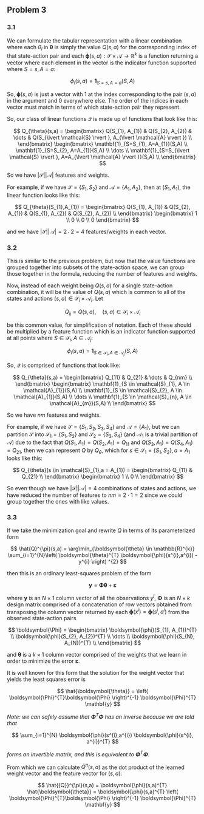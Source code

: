 ## Problem 3

### 3.1

We can formulate the tabular representation with a linear combination where each $\theta_{l}$ in $\boldsymbol{\theta}$ is simply the value $Q(s,a)$ for the corresponding index of that state-action pair and each $\boldsymbol{\phi}(s,a) : \mathcal{S} \times \mathcal{A} \to \mathbb{R}^{k}$ is a function returning a vector where each element in the vector is the indicator function supported where $S=s, A=a$:

$$
\phi_{l}(s,a) = \mathbf{1}_{S=s,A=a}(S,A)
$$

So, $\boldsymbol{\phi}(s,a)$ is just a vector with $1$ at the index corresponding to the pair $(s,a)$ in the argument and $0$ everywhere else. The order of the indices in each vector must match in terms of which state-action pair they represent.

So, our class of linear functions $\mathcal{Q}$ is made up of functions that look like this:

$$
Q_{\theta}(s,a) = \begin{bmatrix}
Q(S_{1}, A_{1}) & Q(S_{2}, A_{2}) & \dots  & Q(S_{\lvert \mathcal{S} \rvert }, A_{\lvert \mathcal{A} \rvert }) \\
\end{bmatrix}
\begin{bmatrix}
\mathbf{1}_{S=S_{1}, A=A_{1}}(S,A) \\
\mathbf{1}_{S=S_{2}, A=A_{1}}(S,A) \\
\dots \\
\mathbf{1}_{S=S_{\lvert \mathcal{S} \rvert }, A=A_{\lvert \mathcal{A} \rvert }}(S,A) \\
\end{bmatrix}
$$

So we have $|\mathcal{S}| |\mathcal{A}|$ features and weights. 

For example, if we have $\mathcal{S} = \{ S_{1}, S_{2} \}$ and $\mathcal{A} = \{  A_{1}, A_{2} \}$, then at $(S_{1}, A_{1})$, the linear function looks like this:

$$
Q_{\theta}(S_{1},A_{1}) = \begin{bmatrix}
Q(S_{1}, A_{1}) & Q(S_{2}, A_{1}) & Q(S_{1}, A_{2}) & Q(S_{2}, A_{2}) \\
\end{bmatrix}
\begin{bmatrix}
1 \\
0 \\
0 \\
0
\end{bmatrix}
$$

and we have $\lvert \mathcal{S} \rvert \lvert \mathcal{A} \rvert = 2 \cdot 2 = 4$ features/weights in each vector.

### 3.2

This is similar to the previous problem, but now that the value functions are grouped together into subsets of the state-action space, we can group those together in the formula, reducing the number of features and weights.

Now, instead of each weight being $Q(s,a)$ for a single state-action combination, it will be the value of $Q(s,a)$ which is common to all of the states and actions $(s,a) \in \mathcal{S}_{i} \times \mathcal{A}_{i}$. Let

$$
Q_{ij} = Q(s,a), \quad (s,a) \in \mathcal{S}_{i} \times \mathcal{A}_{i}
$$

be this common value, for simplification of notation. Each of these should be multiplied by a feature function which is an indicator function supported at all points where $S \in \mathcal{S}_{i}, A \in \mathcal{A}_{j}$:

$$
\phi_{l}(s,a) = \mathbf{1}_{S \in \mathcal{S}_{i}, A \in \mathcal{A}_{j}}(S,A)
$$

So, $\mathcal{Q}$ is comprised of functions that look like:

$$
Q_{\theta}(s,a) = \begin{bmatrix}
Q_{11} & Q_{21} & \dots  & Q_{nm} \\
\end{bmatrix}
\begin{bmatrix}
\mathbf{1}_{S \in \mathcal{S}_{1}, A \in \mathcal{A}_{1}}(S,A) \\
\mathbf{1}_{S \in \mathcal{S}_{2}, A \in \mathcal{A}_{1}}(S,A) \\
\dots \\
\mathbf{1}_{S \in \mathcal{S}_{n}, A \in \mathcal{A}_{m}}(S,A) \\
\end{bmatrix}
$$

So we have $nm$ features and weights.

For example, if we have $\mathcal{S} = \{ S_{1}, S_{2}, S_{3}, S_{4} \}$ and $\mathcal{A} = \{ A_{1} \}$, but we can partition $\mathcal{S}$ into $\mathcal{S}_{1} = \{ S_{1}, S_{2} \}$ and $\mathcal{S}_{2} = \{  S_{3}, S_{4} \}$ (and $\mathcal{A}_{1}$ is a trivial partition of $\mathcal{A}$) due to the fact that $Q(S_{1}, A_{1}) = Q(S_{2}, A_{1}) = Q_{11}$ and $Q(S_{3}, A_{1}) = Q(S_{4}, A_{1}) = Q_{21}$, then we can represent $Q$ by $Q_{\theta}$, which for $s \in \mathcal{S}_{1} = \{ S_{1}, S_{2} \}, a=A_{1}$ looks like this:

$$
Q_{\theta}(s \in \mathcal{S}_{1},a = A_{1}) = \begin{bmatrix}
Q_{11} & Q_{21} \\
\end{bmatrix}
\begin{bmatrix}
1 \\
0 \\
\end{bmatrix}
$$

So even though we have $\lvert \mathcal{S} \rvert \lvert \mathcal{A} \rvert = 4$ combinations of states and actions, we have reduced the number of features to $nm = 2 \cdot 1 = 2$ since we could group together the ones with like values.

### 3.3

If we take the minimization goal and rewrite $Q$ in terms of its parameterized form

$$
\hat{Q}^{\pi}(s,a) = \arg\min_{\boldsymbol{\theta} \in \mathbb{R}^{k}} \sum_{i=1}^{N}\left( \boldsymbol{\theta}^{T} \boldsymbol{\phi}(s^{i},a^{i}) - y^{i} \right) ^{2}
$$

then this is an ordinary least-squares problem of the form

$$
\mathbf{y} = \boldsymbol{\Phi} \boldsymbol{\theta} + \boldsymbol{\varepsilon}
$$

where $\mathbf{y}$ is an $N\times 1$ column vector of all the observations $y^{i}$, $\boldsymbol{\Phi}$ is an $N \times k$ design matrix comprised of a concatenation of row vectors obtained from transposing the column vector returned by each $\boldsymbol{\phi}(x^{i}) = \boldsymbol{\phi}(s^{i}, a^{i})$ from the observed state-action pairs

$$
\boldsymbol{\Phi} = \begin{bmatrix}
\boldsymbol{\phi}(S_{1}, A_{1})^{T} \\
\boldsymbol{\phi}(S_{2}, A_{2})^{T} \\
\dots  \\
\boldsymbol{\phi}(S_{N}, A_{N})^{T} \\
\end{bmatrix}
$$

and $\boldsymbol{\theta}$ is a $k \times 1$ column vector comprised of the weights that we learn in order to minimize the error $\boldsymbol{\varepsilon}$.

It is well known for this form that the solution for the weight vector that yields the least squares error is

$$
\hat{\boldsymbol{\theta}} = \left( \boldsymbol{\Phi}^{T}\boldsymbol{\Phi} \right)^{-1} \boldsymbol{\Phi}^{T} \mathbf{y}
$$

*Note: we can safely assume that $\boldsymbol{\Phi}^{T}\boldsymbol{\Phi}$ has an inverse because we are told that*

$$
\sum_{i=1}^{N} \boldsymbol{\phi}(s^{i},a^{i}) \boldsymbol{\phi}(s^{i}, a^{i})^{T}
$$

*forms an invertible matrix, and this is equivalent to $\boldsymbol{\Phi}^{T}\boldsymbol{\Phi}$.*

From  which we can calculate $\hat{Q}^{\pi}(s,a)$ as the dot product of the learned weight vector and the feature vector for $(s,a)$:

$$
\hat{{Q}}^{\pi}(s,a) = \boldsymbol{\phi}(s,a)^{T} \hat{\boldsymbol{\theta}} = 
\boldsymbol{\phi}(s,a)^{T} \left( \boldsymbol{\Phi}^{T}\boldsymbol{\Phi} \right)^{-1} \boldsymbol{\Phi}^{T} \mathbf{y}
$$


